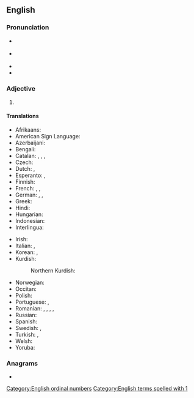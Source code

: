 ==English==

===Pronunciation===
* {{a|GA}} {{IPA|en|/fɝst/}}
* {{a|RP}} {{IPA|en|/fɜːst/}}
* {{rhymes|en|ɜː(ɹ)st}}
* {{audio|en|en-us-1st.ogg|Audio (US)}}

===Adjective===
{{en-adj|-}}

# {{abbreviation of|en|first}}

====Translations====
{{trans-top-also|abbreviation of first|first}}
* Afrikaans: {{t|af|1ste}}
* American Sign Language: {{t|ase|1@Side-PalmForward 1@Side-PalmBack}}
* Azerbaijani: {{t|az|1-ci}}
* Bengali: {{t|bn|১ম}}
* Catalan: {{t+|ca|1r|m}}, {{t+|ca|1a|f}}, {{t+|ca|1rs|m-p}}, {{t+|ca|1es|f-p}}
* Czech: {{t|cs|1.}}
* Dutch: {{t+|nl|1ste}}, {{t+|nl|1e}}
* Esperanto: {{t|eo|1a}}, {{t|eo|1-a}}
* Finnish: {{t|fi|1.}}
* French: {{t+|fr|1er|m}}, {{t+|fr|1re|f}}, {{t|fr|1ère|f}}
* German: {{t+|de|1.}}, {{t|de|1ster}}, {{t|de|1ter}}
* Greek: {{t|el|1ος}}
* Hindi: {{t|hi|१ला}}
* Hungarian: {{t+|hu|1.}}
* Indonesian: {{t|id|ke-1}}
* Interlingua: {{t|ia|1e}}
{{trans-mid}}
* Irish: {{t|ga|1ú}}
* Italian: {{t|it|1º|m}}, {{t|it|1ª|f}}
* Korean: {{t+|ko|첫째|tr=cheotjjae}}, {{t|ko|첫 번째|tr=cheot beonjjae}}
* Kurdish:
*: Northern Kurdish: {{t+|kmr|1em}}
* Norwegian: {{t|no|1.}}
* Occitan: {{t|oc|1r}}
* Polish: {{t+|pl|1.}}
* Portuguese: {{t|pt|1.º|m}}, {{t|pt|1.ª|f}}
* Romanian: {{t|ro|1-ul|m}}, {{t|ro|1-a|f}}, {{t|ro|I-ul|m}}, {{t|ro|I-a|f}}, {{t|ro|1.|m|f}}
* Russian: {{t|ru|1-ый}}
* Spanish: {{t|es|1.º}}
* Swedish: {{t+|sv|1:a}}, {{t+|sv|1:e}}
* Turkish: {{t+|tr|1'inci}}, {{t+|tr|1.}}
* Welsh: {{t|cy|1af}}
* Yoruba: {{t|yo|1k}}
{{trans-bottom}}

===Anagrams===
* {{anagrams|en|a=1st|T1s}}

[[Category:English ordinal numbers]]
[[Category:English terms spelled with 1]]